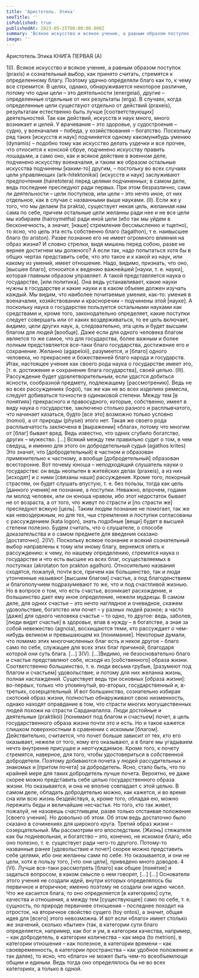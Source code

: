 ```yaml
---
title: 'Аристотель. Этика'
seoTitle: ''
isPublished: true
publishedAt: 2023-05-25T08:00:00.000Z
summary: 'Всякое искусство и всякое учение, а равным образом поступок (praxis) и сознательный выбор, как принято считать, стремятся к определенному благу. Поэтому удачно определяли благо как то, к чему все стремится. '
image: ''
---
```


Аристотель
Этика
КНИГА ПЕРВАЯ (А)

1(I). Всякое искусство и всякое учение, а равным образом поступок (praxis) и сознательный выбор, как принято считать, стремятся к определенному благу. Поэтому
удачно определяли благо как то, к чему все стремится. В целях, однако, обнаруживается некоторое различие, потому что одни цели – это деятельности (energeiai), другие – определенные отдельные от них результаты (erga). В случаях, когда определенные цели существуют отдельно от действий (praxeis), результатам естественно
быть лучше [соответствующих] деятельностей.
Так как действий, искусств и наук много, много возникает и целей. У врачевания
– это здоровье, у судостроения – судно, у военачалия – победа, у хозяйствования –
богатство. Поскольку ряд таких [искусств и наук] подчиняется одному какомунибудь умению (dynamis) – подобно тому как искусство делать уздечки и все прочее,
что относится к конской сбруе, подчинено искусству править лошадьми, а само оно,
как и всякое действие в военном деле, подчинено искусству военачалия, и таким же
образом остальные искусства подчинены [каким-то] другим, – постольку во всех
случаях цели управляющих (ark-hitektonikai) (искусств и наук] заслуживают предпочтения (hairetotera) перед целями подчиненных; в самом деле, ведь последние преследуют ради первых.
При этом безразлично, сами ли деятельности – цели поступков, или цели – это
нечто иное, от них отдельное, как в случае с названными выше науками.
(II). Если же у того, что мы делаем (ta prakta), существует некая цель, желанная
нам сама по себе, причем остальные цели желанны ради нее и не все цели мы избираем (hairoymetha) ради иной цели (ибо так мы уйдем в бесконечность, а значит,
[наше] стремление бессмысленно и тщетно), то ясно, что цель эта есть собственно
благо (tagathon), т е. наивысшее благо (to ariston).
Разве познание его не имеет огромного влияния на образ жизни? И словно
стрелки, видя мишень перед собою, разве не вернее достигнем мы должного? А если
так, надо попытаться хотя бы в общих чертах представить себе, что это такое и к какой из наук, или какому из умений, имеет отношение. Надо, видимо, признать, что
оно, [высшее благо], относится к ведению важнейшей [науки, т. е. науки], которая
главным образом управляет. А такой представляется наука о государстве, [или политика]. Она ведь устанавливает, какие науки нужны в государстве и какие науки и
в каком объеме должен изучать каждый. Мы видим, что наиболее почитаемые умения, как-то: умения в военачалии, хозяйствовании и красноречии – подчинены этой
[науке]. А поскольку наука о государстве пользуется остальными науками как средствами и, кроме того, законодательно определяет, какие поступки следует совершать или от каких воздерживаться, то ее цель включает, видимо, цели других наук,
а, следовательно, эта цель и будет высшим благом для людей [вообще].
Даже если для одного человека благом является то же самое, что для государства, более важным и более полным представляется все-таки благо государства, достижение его и сохранение. Желанно (agapeloii), разумеется, и [благо] одного человека, но прекраснее и божественней благо народа и государств.
Итак, настоящее учение как своего рода наука о государстве имеет это, [т. е. достижение и сохранение блага государства], своей целью.
(III). Рассуждение будет удовлетворительным, если удастся добиться ясности,
сообразной предмету, подлежащему [рассмотрению]. Ведь не во всех рассуждениях
(logoi), так же как не во всех изделиях ремесла, следует добиваться точности в одинаковой степени. Между тем [в понятиях] прекрасного и правосудного, которые,
собственно, имеет в виду наука о государстве, заключено столько разного и расплывчатого, что начинает казаться, будто [все это] возможно только условно
(nomoi), а от природы (physei) этого нет. Такая же своего рода расплывчатость заключена в [выражении] «блага», потому что многим от [благ] бывает вред. Ведь известно, что одних сгубило богатство, других – мужество. […]
Всякий между тем правильно судит о том, в чем сведущ, и именно для этого он
добродетельный судья (agathos krites) Это значит, что [добродетельный) в частном
и образован применительно к частному, а вообще [добродетельный] образован всесторонне.
Вот почему юноша – неподходящий слушатель науки о государстве: он ведь неопытен в житейских делах (praxeis), а из них [исходят] и с ними [связаны наши] рассуждения. Кроме того, покорный страстям, он будет слушать впустую, т. е. без пользы, тогда как цель [данного учения] не познание, а поступки. Неважно, впрочем, годами ли молод человек, или он юноша нравом, ибо этот недостаток бывает не от
возраста, а от того, что живут по страсти и [по страсти же] преследуют всякую
[цель]. Таким людям познание не помогает, так же как невоздержным, но для тех,
чьи стремления и поступки согласованы с рассуждением (kata logon), знать подобные [вещи] будет в высшей степени полезно.
Будем считать, что о слушателе, о способе доказательства и о самом предмете
для введения сказано [достаточно].
2(IV). Поскольку всякое познание и всякий сознательный выбор направлены к
тому или иному благу, вернемся опять к рассуждению: к чему, по нашему определению, стремится наука о государстве и что есть высшее из всех благ, осуществляемых
в поступках (akrotaton ton prakton agalhon).
Относительно названия сходятся, пожалуй, почти все, причем как большинство,
так и люди утонченные называют [высшим благом] счастье, а под благоденствием и
благополучием подразумевают то же, что и под счастливой жизнью. Но в вопросе о
том, что есть счастье, возникает расхождение, и большинство дает ему иное определение, нежели мудрецы.
В самом деле, для одних счастье – это нечто наглядное и очевидное, скажем удовольствие, богатство или почет – у разных людей разное; а часто [даже] для одного
человека счастье – то одно, то другое: ведь, заболев, [люди видят счастье] в здоровье, впав в нужду – в богатстве, а зная за собой невежество (agnoia), восхищаются
теми, кто рассуждает о чем-нибудь великом и превышающем их [понимание].
Некоторые думали, что помимо этих многочисленных благ есть и некое другое –
благо само по себе, служащее для всех этих благ причиной, благодаря которой они
суть блага.
[…]
3(V). […]Видимо, не безосновательно благо и счастье представляют себе, исходя из [собственного] образа жизни. Соответственно большинство, т. е. люди весьма грубые, [разумеют под благом и счастьем] удовольствие, и потому для них желанна жизнь, полная
наслаждений. Существует ведь три основных [образа жизни]: во-первых, только что упомянутый, во-вторых, государственный и, в-третьих, созерцательный.
И вот большинство, сознательно избирая скотский образ жизни, полностью обнаруживают свою низменность, однако находят оправдание в том, что страсти многих могущественных людей похожи на страсти Сарданапалла.
Люди достойные и деятельные (praktikoi) [понимают под благом и счастьем] почет, а цель государственного образа жизни почти это и есть. Но и такое кажется
слишком поверхностным в сравнении с искомым [благом]. Действительно, считается, что почет больше зависит от тех, кто его оказывает, нежели от того, кому его оказывают, а в благе мы угадываем нечто внутренне присущее и неотчуждаемое. Кроме
того, к почету стремятся, наверное, для того, чтобы удостовериться в собственной
добродетели. Поэтому добиваются почета у людей рассудительных и знакомых и
[притом почета] за добродетель. Ясно, стало быть, что по крайней мере для таких
добродетель лучше почета. Вероятно, ее даже скорее можно представить себе целью
государственного образа жизни. Но оказывается, и она не вполне совпадает с этой
целью. В самом деле, обладать добродетелью можно, как кажется, и во время сна или
всю жизнь бездействуя, а, кроме того, обладая ею, можно пережить беды и величайшие несчастья. Но того, кто так живет, пожалуй, не назовешь счастливцем, разве
только отстаивая положение [своего учения]. Но довольно об этом. Об этом ведь достаточно было сказано в сочинениях для широкого круга.
Третий образ жизни – созерцательный. Мы рассмотрим его впоследствии.
[Жизнь] стяжателя как бы подневольная, и богатство – это, конечно, не искомое
благо, ибо оно полезно, т. е. существует ради чего-то другого. Потому-то названные
ранее [удовольствие и почет] скорее можно представить себе целями, ибо они желанны сами по себе. Но оказывается, и они не цели, хотя в пользу того, [что они цели], приведено много доводов.
4 (VI). Лучше все-таки рассмотреть [благо] как общее [понятие] и задаться вопросом,
в каком смысле о нем говорят, […]
[…]
Основатели этого учения не создали идей, внутри которых определялось бы
первичное и вторичное; именно поэтому не создали они идею чисел. Что же касается
блага, то оно определяется [в категориях] сути, качества и отношения, а между тем
[существующее] само по себе, т. е. сущность, по природе первичнее отношения – последнее походит на отросток, на вторичное свойство сущего (toy ontos), а значит,
общая идея для [всего] этого невозможна.
И вот если «благо» имеет столько же значений, сколько «бытие» (так, в категории сути благо определяется, например, как бог и ум, в категории качества, например, – как добродетель, в категории количества – как мера (to metrion), в категории
отношения – как полезное, в категории времени – как своевременность, в категории
пространства – как удобное положение и так далее), то ясно, что «благо» не может
быть чем-то всеобъемлюще общим и единым. Ведь тогда оно определялось бы не во
всех категориях, а только в одной.
